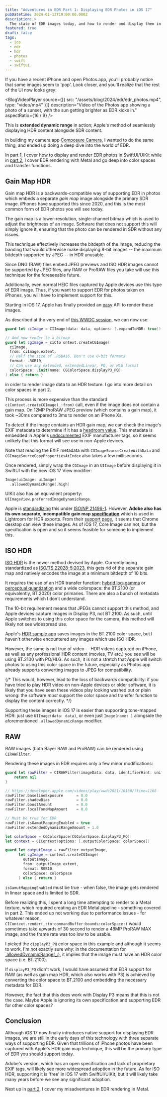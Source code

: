 ```yaml
---
title: "Adventures in EDR Part 1: Displaying EDR Photos in iOS 17"
pubDatetime: 2024-01-13T19:00:00.000Z
description: >
  The state of EDR images today, and how to render and display them in iOS 17 with SwiftUI.
featured: true
draft: false
tags:
  - ios
  - edr
  - hdr
  - photos
  - swift
  - swiftui
---
```



If you have a recent iPhone and open Photos.app, you'll probably notice that
some images seem to 'pop'.
Look closer, and you'll realize that the rest of the UI now looks grey:

<BlogVideoPlayer
  source={[{ src: "/assets/blog/2024/edr/edr_photos.mp4", type: "video/mp4" }]}
  description="Video of the Photos app showing a photo of a sunset, with the sun getting brighter as EDR kicks in."
  aspectRatio={16 / 9}
/>

This is **extended dynamic range** in action; Apple's method of seamlessly
displaying HDR content alongside SDR content.

In building my camera app [Composure Camera](https://composure.rioogino.com/),
I wanted to do the same thing, and ended up doing a deep dive into the world of EDR.

In part 1, I cover how to display and render EDR photos in SwiftUI/UIKit while in
[part 2](./edr_2_metal), I cover EDR rendering with Metal
and go deep into color spaces and transfer functions.

## Gain Map HDR

Gain map HDR is a backwards-compatible way of supporting EDR in photos which
embeds a separate _gain map_ image alongside the primary SDR image. iPhones have
supported this since 2020, and this is the most common form of EDR photos you will
see today.

The gain map is a lower-resolution, single-channel bitmap which is used to adjust
the brightness of an image. Software that does not support this will simply ignore
it, ensuring that the photo can be rendered in SDR without any issues.

This technique effectively increases the bitdepth of the image, reducing
the banding that would otherwise make displaying 8-bit images -- the maximum
bitdepth supported by JPEG -- in HDR unusable.

Since DNG (RAW) files embed JPEG previews and ISO HDR images cannot be supported
by JPEG files, any RAW or ProRAW files you take will use this technique for the
foreseeable future.

Additionally, even normal HEIC files captured by Apple devices use this type of
EDR image. Thus, if you want to support EDR for photos taken on iPhones, you
will have to implement support for this.

Starting in iOS 17, Apple has finally provided an
[easy](https://gist.github.com/kiding/fa4876ab4ddc797e3f18c71b3c2eeb3a)
API to render these images.

As described at the very end of [this WWDC session](https://developer.apple.com/videos/play/wwdc2023/10181/?time=1080),
we can now use:

```swift
guard let ciImage = CIImage(data: data, options: [.expandToHDR: true]) else { return }

// And now render to a bitmap
guard let cgImage = ciCto ontext.createCGImage(
  ciImage,
  from: ciImage.extent,
  // Half the size of .RGBA16. Don't use 8-bit formats
  format: .RGB10,
  // Can use any extended, extendedLinear, PQ, or HLG format
  colorSpace: .init(name: CGColorSpace.displayP3_PQ)
) else { return }
```

in order to render image data to an HDR texture. I go into more detail on color
spaces in part 2.

This process is more expensive than the standard `ciContext.createCGImage(_:from)`
call, even if the image does not contain a gain map. On 12MP ProRAW JPEG preview
(which contains a gain map), it took ~30ms compared to 3ms to render on an
iPhone Xs.

To detect if the image contains an HDR gain map, we can check the image's
EXIF metadata to determine if it has a
[headroom value](https://developer.apple.com/documentation/appkit/images_and_pdf/applying_apple_hdr_effect_to_your_photos).
This metadata is embedded in Apple's [undocumented](https://github.com/anteo/edit-hdr-gamma)
EXIF manufacturer tags, so it seems unlikely that this format will see use in
non-Apple devices.

Note that reading the EXIF metadata with `CGImageSourceCreateWithData` and
`CGImageSourceCopyPropertiesAtIndex` also takes a few milliseconds.

Once rendered, simply wrap the `CGImage` in an `UIImage` before displaying it
in SwiftUI with the new iOS 17 View modifier:

```swift
Image(uiImage: uiImage)
  .allowedDynamicRange(.high)
```

UIKit also has an equivalent property: `UIImageView.preferredImageDynamicRange`.

Apple is [standardizing](https://developer.apple.com/documentation/appkit/images_and_pdf/applying_apple_hdr_effect_to_your_photos)
this under [ISO/NP 21496-1](https://www.iso.org/standard/86775.html).
However, **Adobe also has its own separate, incompatible gain map
[specification](https://helpx.adobe.com/nz/camera-raw/using/gain-map.html)**
which is used in Lightroom for HDR exports.
From their [support page](https://helpx.adobe.com/nz/lightroom-cc/using/hdr-ios.html),
it seems that Chrome desktop can view these images. As of iOS 17, Core Image can not,
but the specification is open and so it seems feasible for someone to implement this.

## ISO HDR

[ISO HDR](https://developer.apple.com/videos/play/wwdc2023/10181/)
is the newer method devised by Apple. Currently being standardized as
[ISO/TS 22028-5:2023](https://www.iso.org/standard/86775.html), this gets rid
of the separate gain map and natively encodes the image at a minimum bitdepth
of 10 bits.

It requires the use of an HDR transfer function:
[hybrid log-gamma](https://en.wikipedia.org/wiki/Hybrid_log%E2%80%93gamma) or
[perceptual quantization](https://en.wikipedia.org/wiki/Perceptual_quantizer)
and a wide colorspace: the BT.2100 (or equivalently, BT.2020) color primaries.
There are also a bunch of metadata requirements which I don't understand.

The 10-bit requirement means that JPEGs cannot support this method, and Apple
devices capture images in Display P3, not BT.2100. As such, until Apple switches
to using this color space for the camera, this method will likely not see widespread use.

Apple's [HDR sample app](https://developer.apple.com/documentation/uikit/images_and_pdf/supporting_hdr_images_in_your_app)
saves images in the BT.2100 color space, but I haven't otherwise encountered
any images which use ISO HDR.

However, the same is not true of video -- HDR videos captured on iPhone, as well as any
professional HDR content (movies, TV etc.) you see will be using BT.2100 with
PQ/HLG. As such, it is not a stretch that Apple will switch photos to using this
color space in the future, especially as Photos.app already supports
converting images to JPEG for compatibility.

{/*
This would, however, lead to the loss of backwards compatibility: if you have
tried to play HDR video on non-Apple devices or older software, it is likely that
you have seen these videos play looking washed out or plain wrong: the software
*must* support the color space and transfer function to display the content
correctly.
*/}

Supporting these images in iOS 17 is easier than supporting tone-mapped HDR:
just use `UIImage(data: data)`, or even just `Image(name: )` alongside the
aforementioned `.allowedDynamicRange` modifier.

## RAW

RAW images (both Bayer RAW and ProRAW) can be rendered using
[`CIRAWFilter`](https://developer.apple.com/videos/play/wwdc2021/10160/?time=1108).

Rendering these images in EDR requires only a few minor modifications:

```swift
guard let rawFilter = CIRAWFilter(imageData: data, identifierHint: uniformTypeIdentifier) else {
    return nil
}

// https://developer.apple.com/videos/play/wwdc2021/10160/?time=1108
rawFilter.baselineExposure      = 0.0
rawFilter.shadowBias            = 0.0
rawFilter.boostAmount           = 0.0
rawFilter.localToneMapAmount    = 0.0

// Must be true for EDR
rawFilter.isGamutMappingEnabled = true
rawFilter.extendedDynamicRangeAmount = 1.0

let colorSpace = CGColorSpace(CGColorSpace.displayP3_PQ)!
let context = CIContext(options: [.outputColorSpace: colorSpace])

guard let outputImage = rawFilter.outputImage,
      let cgImage = context.createCGImage(
        outputImage,
        from: outputImage.extent,
        format: RGB10,
        colorSpace: colorSpace
      ) else { return }
```

`isGamutMappingEnabled` must be true - when false, the image gets rendered in
linear space and is limited to SDR.

Before realizing this, I spent a long time attempting to render to a Metal texture,
which required creating an EDR Metal pipeline - something covered in part 2.
This ended up not working due to performance issues - for whatever reason,
`CIContext.render(_:to:commandBuffer:bounds:colorSpace:)` would sometimes take
upwards of 30 second to render a 48MP ProRAW MAX image, and the frame rate was too
low to be usable.

I picked the `displayP3_PQ` color space in this example and although it seems to work,
I'm not exactly sure why: in the documentation for
[`allowedDynamicRange(\_:)](<https://developer.apple.com/documentation/swiftui/image/alloweddynamicrange(_:)>),
it implies that the image must have an HDR color space (i.e. BT.2100).

If `displayP3_PQ` didn't work, I would have assumed that EDR support for RAW
(as well as gain map HDR, which also works with P3) is achieved by
converting the color space to BT.2100 and embedding the necessary metadata
for EDR.

However, the fact that this does work with Display P3 means that this is
not the case. Maybe Apple is ignoring its own specification and supporting
EDR for other color spaces?

## Conclusion

Although iOS 17 now finally introduces native support for displaying EDR images,
we are still in the early days of this technology with three separate ways of
supporting EDR. Given that trillions of iPhone photos have been captured with
Apple's HDR gain map technique, this will be the primary type of EDR you should
support today.

Adobe's version, which has an open specification and lack of proprietary EXIF tags,
will likely see more widespread adoption in the future. As for ISO HDR,
supporting it is 'free' in iOS 17 with SwiftUI/UIKit, but it will likely take
many years before we see any significant adoption.

Next up in [part 2](./edr_2_metal), I cover my misadventures in EDR rendering in Metal.
